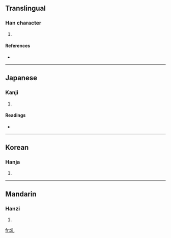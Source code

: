 ==Translingual==

===Han character===
{{Han char|rn=5|rad=乙|as=03|sn=4|four=|canj=女戈山 (VIU)}}

# {{defn|Han|sort=乙03}}

====References====
* {{Han ref|kx=0084.071|dkj=00176|hdz=10052.060|uh=4E63|ud=20067}}

----

==Japanese==

===Kanji===
{{ja-kanji|grade=uc|rs=乙03}}

# {{defn|Japanese|sort=乙03}}

====Readings====
* {{ja-readings|on=[[きゅう]] (kyū)|kun=}}

----

==Korean==

===Hanja===
{{ko-hanja|hangeul=규|rv=gyu|mr=kyu}}

# {{defn|Korean|sort=乙03}}

----

==Mandarin==

===Hanzi===
{{cmn-hanzi|pin=[[diū]] ([[diu1]])|wg=tiu<sup>1</sup>}}

# {{defn|Mandarin|sort=乙03}}

[[fr:乣]]